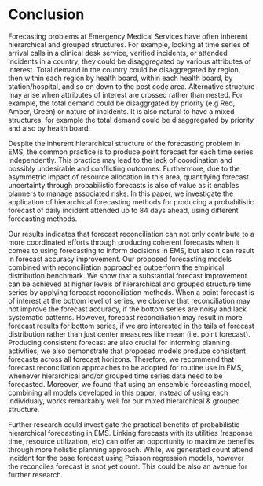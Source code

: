 # Conclusion {#sec-conclusion}

Forecasting problems at Emergency Medical Services have often inherent hierarchical and grouped structures. For example, looking at time series of arrival calls in a clinical desk service, verified incidents, or attended incidents in a country, they could be disaggregated by various attributes of interest. Total demand in the country could be disaggregated by region, then within each region by health board, within each health board, by station/hospital, and so on down to the post code area. Alternative structure may arise when attributes of interest are crossed rather than nested. For example, the total demand could be disaggrgated by priority (e.g Red, Amber, Green) or nature of incidents. It is also natural to have a mixed structures, for example the total demand could be disaggregated by priority and also by health board.

Despite the inherent hierarchical structure of the forecasting problem in EMS, the common practice is to produce point forecast for each time series independently. This practice may lead to the lack of coordination and possibly undesirable and conflicting outcomes. Furthermore, due to the asymmetric impact of resource allocation in this area, quantifying forecast uncertainty through probabilistic forecasts is also of value as it enables planners to manage associated risks. In this paper, we investigate the application of hierarchical forecasting methods for producing a probabilistic forecast of daily incident attended up to 84 days ahead, using different forecasting methods.

Our results indicates that forecast reconciliation can not only contribute to a more coordinated efforts through producing coherent forecasts when it comes to using forecasting to inform decisions in EMS, but also it can result in forecast accuracy improvement. Our proposed forecasting models combined with reconciliation approaches outperform the empirical distribution benchmark. We show that a substantial forecast improvement can be achieved at higher levels of hierarchical and grouped structure time series by applying forecast reconciliation methods. When a point forecast is of interest at the bottom level of series, we observe that reconciliation may not improve the forecast accuracy, if the bottom series are noisy and lack systematic patterns. However, forecast reconciliation may result in more forecast results for bottom series, if we are interested in the tails of forecast distribution rather than just center measures like mean (i.e. point forecast). Producing consistent forecast are also crucial for informing planning activities, we also demonstrate that proposed models produce consistent forecasts across all forecast horizons. Therefore, we recommend that forecast reconciliation approaches to be adopted for routine use in EMS, whenever hierarchical and/or grouped time series data need to be forecasted. Moreover, we found that using an ensemble forecasting model, combining all models developed in this paper, instead of using each individualy, works remarkably well for our mixed hierarchical & grouped structure.

Further research could investigate the practical benefits of probabilistic hierarchical forecasting in EMS. Linking forecasts with its utilities (response time, resource utilization, etc) can offer an opportunity to maximize benefits through more holistic planning approach. While, we generated count attend incident for the base forecast using Poisson regression models, however the reconciles forecast is snot yet count. This could be also an avenue for further research.
